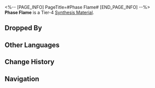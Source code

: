 <%-- [PAGE_INFO]
PageTitle=#Phase Flame#
[END_PAGE_INFO] --%>
{{Item Infobox
|title       = Phase Flame
|id          = 183002
|image       = Item Phase Flame.png
|type        = 
|invCategory = Other Materials
|rarity      = 4
|effect      = Tier 4 Synthesis Material
|description = What people don't know is that this technique was first applied to experiments with ions. She successfully created Phase Flame, which almost immediately changed to another phase. By the time the Flame returned to the Sserkal Phase, our genius had already passed away. She tried to harness the Flame but had too little time to do so. Thus, the Phase Flame continued to change between phases across different worlds, leaving behind the seeds of flame.
|source1     = Robot Settlement: Automatons or other enemies
}}
{{Description|1=''"Sserkal's life was remarkable. She was smart, kindhearted, and above all, humble. She remained curious and inquisitive, asking her final question in the club on the last day of her life, the answer to which has not been found to this day."''}}
'''Phase Flame''' is a Tier-4 [[Synthesis Material]].

==Dropped By==
{{Dropped By}}

==Other Languages==
{{Other Languages
|en   = Phase Flame
|zhs  = 相位灵火
|zht  = 相位靈火
|ja   = 位相霊火
|ko   = 위상의 불꽃
|es   = Llama de fase
|fr   = Flamme de phase
|ru   = Фазовое пламя
|th   = มิติเปลวเพลิง
|vi   = Linh Hỏa
|de   = Phasenflamme
|id   = Phase Flame
|pt   = Chama de Fases
}}

==Change History==
{{Change History|2.0}}

==Navigation==
{{Synthesis Material Navbox}}